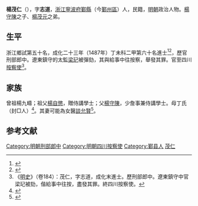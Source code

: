 {{明清人物信息框
| 姓名 = 楊茂仁
| 原名 =
| 圖片名稱= 
| 圖片大小 =
| 圖片說明 = 
| 最高職務 = 四川按察使
| 國家 = 大明 
| 爵位 =
| 籍貫 = 浙江寧波府鄞縣
| 族裔 = 
| 字號 = 字志道
| 諡號 =
| 出生日期 = 生年不詳
| 出生地點 = 
| 逝世日期 = 卒年不詳
| 逝世地點 =
| 墓葬 =
| 配偶 = 
| 親屬 = 
| 出身 =
* 成化二十三年丁未科進士出身
| 經歷 =
| 著作 =  
}}
'''楊茂仁'''（{{bd|約1460年||？|catIdx=Y}}），字'''志道'''，[[浙江|浙江]][[寧波府|寧波府]][[鄞縣|鄞縣]]（今[[鄞州區|鄞州區]]）人，民籍，[[明朝|明朝]]政治人物。[[楊守陳|楊守陳]]之子、[[楊茂元|楊茂元]]之弟。

== 生平 ==
浙江鄉試第五十名，成化二十三年（1487年）丁未科二甲第六十名進士<ref>{{Cite book|title=《[[皇明贡举考|皇明贡举考]]》卷五|last=（明）[[张朝瑞|张朝瑞]]|first=|publisher=《续修四库全书》史部第828册|year=|isbn=|location=|pages=}}</ref><ref>{{Cite book|title=贡举志五种 上|last=鲁小俊，江俊伟著|first=|publisher=武汉：武汉大学出版社|year=2009|isbn=978-7-307-07043-1|location=|pages=256-258}}</ref>，歷官刑部郎中。遼東鎮守的太監[[梁玘|梁玘]]被彈劾，其與給事中往按察，舉發其罪。官至四川[[按察使|按察使]]<ref>《[[明史|明史]]》（卷184）：茂仁，字志道，成化末進士。歷刑部郎中。遼東鎮守中官梁玘被劾，偕給事中往按，盡發其罪。終四川按察使。</ref>。

== 家族 ==
曾祖楊九疇；祖父[[楊自懲|楊自懲]]，贈侍講學士；父[[楊守陳|楊守陳]]，少詹事兼侍講學士。母丁氏（封□人）<ref>{{Cite book|title=天一阁藏明代科举录选刊 登科录 点校本|last=龚延明主编|first=|publisher=宁波出版社|year=2016|isbn=978-7-5526-2320-8|location=宁波|pages=|quote=《天一閣藏明代科舉錄選刊.登科錄》之《成化二十三年進士登科錄》}}</ref>。其妻可能為女醫[[談允賢|談允賢]]<ref name="百">{{cite journal |author=邵丹|date= 2017|title=百岁女医谈允贤传奇医传——从《女医杂言》细论前明妇科、性医学的进步|url= |journal=《中国性科学》|volume=2 |issue= |pages=156-160|doi= |access-date=}}</ref>。

==参考文献==
{{reflist}}

{{成化二十三年丁未科殿試金榜}}
{{DEFAULTSORT:Yang楊}}
[[Category:明朝刑部郎中|Category:明朝刑部郎中]]
[[Category:明朝四川按察使|Category:明朝四川按察使]]
[[Category:鄞县人|Category:鄞县人]]
[[Category:鄞县杨氏|茂仁]]